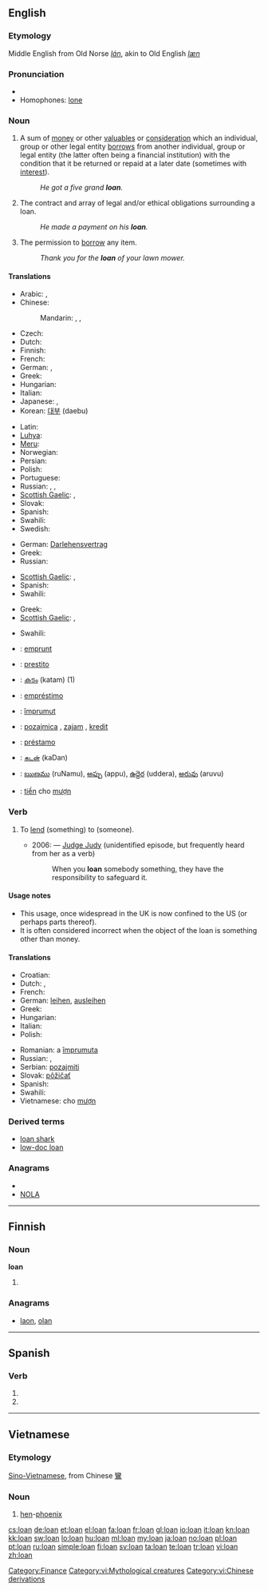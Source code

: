 {{also|loán|loạn}}
==English==

===Etymology===
Middle English from Old Norse ''[[lán]]'', akin to Old English ''[[læn]]''

===Pronunciation===
* {{audio|en-us-loan.ogg|Audio (US)}}
* Homophones: [[lone]]

===Noun===
{{en-noun}}

# {{banking|finance}} A sum of [[money]] or other [[valuables]] or [[consideration]] which an individual, group or other legal entity [[borrow]]s from another individual, group or legal entity (the latter often being a financial institution) with the condition that it be returned or repaid at a later date (sometimes with [[interest]]).
#: ''He got a five grand '''loan'''.''
# The contract and array of legal and/or ethical obligations surrounding a loan.
#: ''He made a payment on his '''loan'''.''
# The permission to [[borrow]] any item.
#: ''Thank you for the '''loan''' of your lawn mower.''

====Translations====
{{trans-top|borrowed sum of money or other valuables}}
* Arabic: {{t|ar|قرض|m|tr=qarD}},  {{t|ar|إعارة|f|tr='i`āra}}
* Chinese:
*: Mandarin: {{t-|cmn|貸款|sc=Hani}},  {{t-|cmn|贷款|tr=dàikuǎn|sc=Hani}},  {{t|cmn|借款|tr=jièkuǎn|sc=Hani}}
* Czech: {{t-|cs|půjčka|f}}
* Dutch: {{t+|nl|lening|f}}
* Finnish: {{t+|fi|laina}}
* French: {{t+|fr|prêt|m}}
* German: {{t|de|Anleihe|f}}, {{t+|de|Darlehen|n}}
* Greek: {{t+|el|δάνειο|n|tr=δánio}}
* Hungarian: {{t+|hu|kölcsön}}
* Italian: {{t+|it|prestito|m}}
* Japanese: {{t|ja|貸付け|tr=かしつけ, kashitsuke}},  {{t+|ja|ローン|tr=rōn}}
* Korean: [[대부]] (daebu)
{{trans-mid}}
* Latin: {{t-|la|mutuum|n|alt=mūtuum}}
* [[Luhya]]: {{tø|luy|kumukopo}}
* [[Meru]]: {{tø|mer|irandu}}
* Norwegian: {{t-|no|lån}}
* Persian: {{t|fa|قرض|tr=qarz|sc=fa-Arab}}
* Polish: {{t|pl|pożyczka|f}}
* Portuguese: {{t|pt|empréstimo|m}}
* Russian: {{t+|ru|заём|m|tr=zajóm}}, {{t+|ru|ссуда|f|tr=ssúda}}, {{t+|ru|кредит|f|tr=kredít}}
* [[Scottish Gaelic]]: {{t-|gd|iasad|m|xs=Scottish Gaelic}}, {{t|gd|coingheall|m}}
* Slovak: {{t-|sk|pôžička|f}}
* Spanish: {{t-|es|préstamo|m}}
* Swahili: {{t+|sw|mkopo|xs=Swahili}}
* Swedish: {{t+|sv|lån|n}}
{{trans-bottom}}

{{trans-top|contract and array of legal and/or ethical obligations surrounding a loan}}
* German: [[Darlehensvertrag]] {{m}}
* Greek: {{t+|el|δάνειο|n|tr=δánio}}
* Russian: {{t+|ru|заём|m|tr=zajóm}}
{{trans-mid}}
* [[Scottish Gaelic]]: {{t-|gd|iasad|m|xs=Scottish Gaelic}}, {{t|gd|coingheall|m}}
* Spanish: {{t-|es|préstamo|m}}
* Swahili: {{t|sw|mikopo|xs=Swahili}}
{{trans-bottom}}

{{trans-top|permission to borrow any item}}
* Greek: {{t|el|δανεισμός|m|tr=δanismós}}
* [[Scottish Gaelic]]: {{t-|gd|iasad|m|xs=Scottish Gaelic}}, {{t|gd|coingheall|m}}
{{trans-mid}}
* Swahili: {{t|sw|mikopo|xs=Swahili}}
{{trans-bottom}}

{{checktrans-top}}
* {{ttbc|fr}}: [[emprunt]] {{m}}
* {{ttbc|it}}: [[prestito]] {{m}}
* {{ttbc|ml}}: [[കടം]] (katam) (1)
* {{ttbc|pt}}: [[empréstimo]] {{m}}
{{trans-mid}}
* {{ttbc|ro}}: [[împrumut]] {{n}}
* {{ttbc|sr}}: [[pozajmica]] {{f}}, [[zajam]] {{m}}, [[kredit]] {{m}}
* {{ttbc|es}}: [[préstamo]] {{m}}
* {{ttbc|ta}}: [[கடன்]] (kaDan)
* {{ttbc|te}}: [[ఋణము]] (ruNamu), [[అప్పు]] (appu), [[ఉద్దెర]] (uddera), [[అరువు]] (aruvu)
* {{ttbc|vi}}: [[tiền]] cho [[mượn]]
{{trans-bottom}}

===Verb===
{{en-verb}}

# {{context|usually double|_|transitive|US|dated in|_|UK|informal}} To [[lend]] (something) to (someone).
#* 2006: &mdash; [[w:Judge Judy|Judge Judy]] (unidentified episode, but frequently heard from her as a verb)
#*: When you '''loan''' somebody something, they have the responsibility to safeguard it.

====Usage notes====
* This usage, once widespread in the UK is now confined to the US (or perhaps parts thereof).
* It is often considered incorrect when the object of the loan is something other than money.

====Translations====
{{trans-top|to lend}}
* Croatian: {{t-|hr|posuditi}}
* Dutch: {{t+|nl|lenen}}, {{t+|nl|uitlenen}}
* French: {{t+|fr|prêter}}
* German: [[leihen]], [[ausleihen]]
* Greek: {{t+|el|δανείζω|tr=δanízo}}
* Hungarian: {{t|hu|kölcsönad}}
* Italian: {{t+|it|prestare}}
* Polish: {{t+|pl|pożyczać}}
{{trans-mid}}
* Romanian: a [[împrumuta]]
* Russian: {{t|ru|ссужать|tr=ssužát’}}, {{t-|ru|давать взаймы|tr=davát’ vzajmý}}
* Serbian: [[pozajmiti]]
* Slovak: [[pôžičať]]
* Spanish: {{t+|es|prestar}}
* Swahili: {{t|sw|mikopo|xs=Swahili}}
* Vietnamese: cho [[mượn]]
{{trans-bottom}}

===Derived terms===
* [[loan shark]]
* [[low-doc loan]]

===Anagrams===
* {{alphagram|alno}}
* [[NOLA#English|NOLA]]

[[Category:Finance]]

----

==Finnish==

===Noun===
'''loan'''

# {{fi-form of|loka|type=noun|case=genitive|pl=singular}}

===Anagrams===
* [[laon#Finnish|laon]], [[olan#Finnish|olan]]

----

==Spanish==

===Verb===
{{es-verb-form|loar}}

# {{es-verb form of|ending=ar|mood=indicative|tense=present|pers=2|formal=yes|number=plural|[[loar]]}}
# {{es-verb form of|ending=ar|mood=indicative|tense=present|pers=3|number=plural|[[loar]]}}

----

==Vietnamese==
===Etymology===
[[Sino-Vietnamese]], from Chinese [[鸞]]

===Noun===
{{infl|vi|noun}}
# [[hen]]-[[phoenix]]

[[Category:vi:Mythological creatures]]
[[Category:vi:Chinese derivations]]

{{attention|vi}}

[[cs:loan]]
[[de:loan]]
[[et:loan]]
[[el:loan]]
[[fa:loan]]
[[fr:loan]]
[[gl:loan]]
[[io:loan]]
[[it:loan]]
[[kn:loan]]
[[kk:loan]]
[[sw:loan]]
[[lo:loan]]
[[hu:loan]]
[[ml:loan]]
[[my:loan]]
[[ja:loan]]
[[no:loan]]
[[pl:loan]]
[[pt:loan]]
[[ru:loan]]
[[simple:loan]]
[[fi:loan]]
[[sv:loan]]
[[ta:loan]]
[[te:loan]]
[[tr:loan]]
[[vi:loan]]
[[zh:loan]]